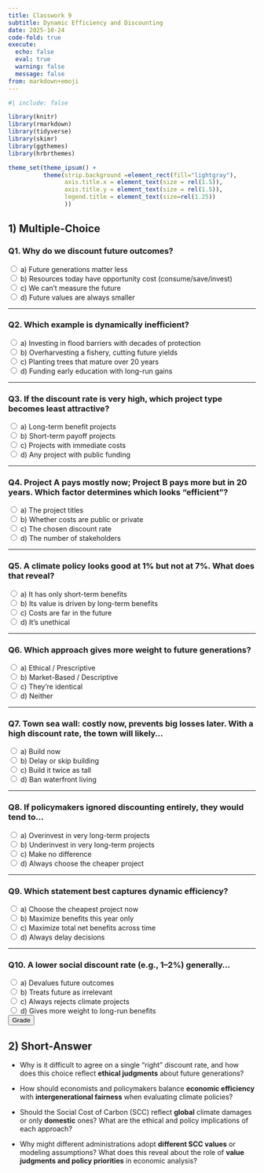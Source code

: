 ```yaml
---
title: Classwork 9
subtitle: Dynamic Efficiency and Discounting
date: 2025-10-24
code-fold: true
execute:
  echo: false
  eval: true
  warning: false
  message: false
from: markdown+emoji
---
```

```r
#| include: false

library(knitr)
library(rmarkdown)
library(tidyverse)
library(skimr)
library(ggthemes)
library(hrbrthemes)

theme_set(theme_ipsum() +
          theme(strip.background =element_rect(fill="lightgray"),
                axis.title.x = element_text(size = rel(1.5)),
                axis.title.y = element_text(size = rel(1.5)),
                legend.title = element_text(size=rel(1.25))
                ))
```



## 1) Multiple-Choice

### Q1. Why do we discount future outcomes?
<div class="mcq" data-name="q1" data-correct="b">
  <label><input type="radio" name="q1" value="a"> a) Future generations matter less</label><br>
  <label><input type="radio" name="q1" value="b"> b) Resources today have opportunity cost (consume/save/invest)</label><br>
  <label><input type="radio" name="q1" value="c"> c) We can’t measure the future</label><br>
  <label><input type="radio" name="q1" value="d"> d) Future values are always smaller</label>
  <div class="feedback mt-2"></div>
</div>

---

### Q2. Which example is **dynamically inefficient**?
<div class="mcq" data-name="q2" data-correct="b">
  <label><input type="radio" name="q2" value="a"> a) Investing in flood barriers with decades of protection</label><br>
  <label><input type="radio" name="q2" value="b"> b) Overharvesting a fishery, cutting future yields</label><br>
  <label><input type="radio" name="q2" value="c"> c) Planting trees that mature over 20 years</label><br>
  <label><input type="radio" name="q2" value="d"> d) Funding early education with long-run gains</label>
  <div class="feedback mt-2"></div>
</div>

---

### Q3. If the discount rate is **very high**, which project type becomes least attractive?
<div class="mcq" data-name="q3" data-correct="a">
  <label><input type="radio" name="q3" value="a"> a) Long-term benefit projects</label><br>
  <label><input type="radio" name="q3" value="b"> b) Short-term payoff projects</label><br>
  <label><input type="radio" name="q3" value="c"> c) Projects with immediate costs</label><br>
  <label><input type="radio" name="q3" value="d"> d) Any project with public funding</label>
  <div class="feedback mt-2"></div>
</div>

---

### Q4. Project A pays mostly now; Project B pays more but in 20 years. Which factor determines which looks “efficient”?
<div class="mcq" data-name="q4" data-correct="c">
  <label><input type="radio" name="q4" value="a"> a) The project titles</label><br>
  <label><input type="radio" name="q4" value="b"> b) Whether costs are public or private</label><br>
  <label><input type="radio" name="q4" value="c"> c) The chosen discount rate</label><br>
  <label><input type="radio" name="q4" value="d"> d) The number of stakeholders</label>
  <div class="feedback mt-2"></div>
</div>

---

### Q5. A climate policy looks good at **1%** but not at **7%**. What does that reveal?
<div class="mcq" data-name="q5" data-correct="b">
  <label><input type="radio" name="q5" value="a"> a) It has only short-term benefits</label><br>
  <label><input type="radio" name="q5" value="b"> b) Its value is driven by long-term benefits</label><br>
  <label><input type="radio" name="q5" value="c"> c) Costs are far in the future</label><br>
  <label><input type="radio" name="q5" value="d"> d) It’s unethical</label>
  <div class="feedback mt-2"></div>
</div>

---

### Q6. Which approach gives **more weight** to future generations?
<div class="mcq" data-name="q6" data-correct="a">
  <label><input type="radio" name="q6" value="a"> a) Ethical / Prescriptive</label><br>
  <label><input type="radio" name="q6" value="b"> b) Market-Based / Descriptive</label><br>
  <label><input type="radio" name="q6" value="c"> c) They’re identical</label><br>
  <label><input type="radio" name="q6" value="d"> d) Neither</label>
  <div class="feedback mt-2"></div>
</div>

---

### Q7. Town sea wall: costly now, prevents big losses later. With a **high** discount rate, the town will likely…
<div class="mcq" data-name="q7" data-correct="b">
  <label><input type="radio" name="q7" value="a"> a) Build now</label><br>
  <label><input type="radio" name="q7" value="b"> b) Delay or skip building</label><br>
  <label><input type="radio" name="q7" value="c"> c) Build it twice as tall</label><br>
  <label><input type="radio" name="q7" value="d"> d) Ban waterfront living</label>
  <div class="feedback mt-2"></div>
</div>

---

### Q8. If policymakers **ignored discounting entirely**, they would tend to…
<div class="mcq" data-name="q8" data-correct="a">
  <label><input type="radio" name="q8" value="a"> a) Overinvest in very long-term projects</label><br>
  <label><input type="radio" name="q8" value="b"> b) Underinvest in very long-term projects</label><br>
  <label><input type="radio" name="q8" value="c"> c) Make no difference</label><br>
  <label><input type="radio" name="q8" value="d"> d) Always choose the cheaper project</label>
  <div class="feedback mt-2"></div>
</div>

---

### Q9. Which statement best captures **dynamic efficiency**?
<div class="mcq" data-name="q9" data-correct="c">
  <label><input type="radio" name="q9" value="a"> a) Choose the cheapest project now</label><br>
  <label><input type="radio" name="q9" value="b"> b) Maximize benefits this year only</label><br>
  <label><input type="radio" name="q9" value="c"> c) Maximize total net benefits across time</label><br>
  <label><input type="radio" name="q9" value="d"> d) Always delay decisions</label>
  <div class="feedback mt-2"></div>
</div>

---

### Q10. A lower social discount rate (e.g., 1–2%) generally…
<div class="mcq" data-name="q10" data-correct="d">
  <label><input type="radio" name="q10" value="a"> a) Devalues future outcomes</label><br>
  <label><input type="radio" name="q10" value="b"> b) Treats future as irrelevant</label><br>
  <label><input type="radio" name="q10" value="c"> c) Always rejects climate projects</label><br>
  <label><input type="radio" name="q10" value="d"> d) Gives more weight to long-run benefits</label>
  <div class="feedback mt-2"></div>
</div>

<button class="btn btn-primary mt-3" onclick="gradeQuiz()">Grade</button>
<p id="score" class="mt-3 h5"></p>



## 2) Short-Answer

<!-- - **S1.** Why might a government choose a **lower** discount rate for climate policy than for ordinary investment projects? Mention intergenerational equity and uncertainty (3–4 sentences). -->

<!-- - **S2.** Do you support using a very low social discount rate (≈1–2%) for long-run environmental policy? Defend your position (4–5 sentences). -->
<!-- - How might uncertainty (e.g., climate damages, tech change) affect the choice of discount rate?   -->


- Why is it difficult to agree on a single “right” discount rate, and how does this choice reflect **ethical judgments** about future generations?

- How should economists and policymakers balance **economic efficiency** with **intergenerational fairness** when evaluating climate policies?

- Should the Social Cost of Carbon (SCC) reflect **global** climate damages or only **domestic** ones? What are the ethical and policy implications of each approach?

- Why might different administrations adopt **different SCC values** or modeling assumptions? What does this reveal about the role of **value judgments and policy priorities** in economic analysis?


<script>
      // Simple MCQ grader: marks answers and shows score, no auto scroll.
      function gradeQuiz() {
        const questions = document.querySelectorAll('.mcq');
        let correct = 0, total = questions.length;
        questions.forEach((q) => {
          const chosen = q.querySelector('input[type=radio]:checked');
          const fb = q.querySelector('.feedback');
          const key = (q.getAttribute('data-correct') || '').trim().toLowerCase();
          if (!fb) return;
          if (!chosen) {
            fb.textContent = '⚠️ Please select an option.';
            fb.className = 'feedback text-warning';
            return;
          }
          const val = chosen.value.toLowerCase();
          if (val === key) {
            correct += 1;
            fb.textContent = '✅ Correct.';
            fb.className = 'feedback text-success';
          } else {
            fb.textContent = '❌ Incorrect.';
            fb.className = 'feedback text-danger';
          }
        });
        const score = document.getElementById('score');
        if (score) score.innerHTML = `Score: <strong>${correct}/${total}</strong>`;
      }
</script>
      